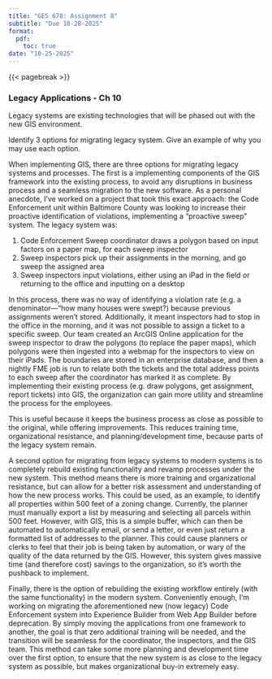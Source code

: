 ```yaml
---
title: "GES 678: Assignment 8"
subtitle: "Due 10-28-2025"
format: 
  pdf:
    toc: true
date: "10-25-2025"
---
```


{{< pagebreak >}}

### Legacy Applications - Ch 10

Legacy systems are existing technologies that will be phased out with the new GIS environment.

Identify 3 options for migrating legacy system. Give an example of why you may use each option.

When implementing GIS, there are three options for migrating legacy systems and processes. The first is a implementing components of the GIS framework into the existing process, to avoid any disruptions in business process and a seamless migration to the new software. As a personal anecdote, I've worked on a project that took this exact approach: the Code Enforcement unit within Baltimore County was looking to increase their proactive identification of violations, implementing a "proactive sweep" system. The legacy system was: 

1. Code Enforcement Sweep coordinator draws a polygon based on input factors on a paper map, for each sweep inspector
2. Sweep inspectors pick up their assignments in the morning, and go sweep the assigned area
3. Sweep inspectors input violations, either using an iPad in the field or returning to the office and inputting on a desktop

In this process, there was no way of identifying a violation rate (e.g. a denominator—"how many houses were swept?) because previous assignments weren't stored. Additionally, it meant inspectors had to stop in the office in the morning, and it was not possible to assign a ticket to a specific sweep. Our team created an ArcGIS Online application for the sweep inspector to draw the polygons (to replace the paper maps), which polygons were then ingested into a webmap for the inspectors to view on their iPads. The boundaries are stored in an enterprise database, and then a nightly FME job is run to relate both the tickets and the total address points to each sweep after the coordinator has marked it as complete. By implementing their existing process (e.g. draw polygons, get assignment, report tickets) into GIS, the organization can gain more utility and streamline the process for the employees.

This is useful because it keeps the business process as close as possible to the original, while offering improvements. This reduces training time, organizational resistance, and planning/development time, because parts of the legacy system remain.

A second option for migrating from legacy systems to modern systems is to completely rebuild existing functionality and revamp processes under the new system. This method means there is more training and organizational resistance, but can allow for a better risk assessment and understanding of how the new process works. This could be used, as an example, to identify all properties within 500 feet of a zoning change. Currently, the planner must manually export a list by measuring and selecting all parcels within 500 feet. However, with GIS, this is a simple buffer, which can then be automated to automatically email, or send a letter, or even just return a formatted list of addresses to the planner. This could cause planners or clerks to feel that their job is being taken by automation, or wary of the quality of the data returned by the GIS. However, this system gives massive time (and therefore cost) savings to the organization, so it's worth the pushback to implement.

Finally, there is the option of rebuilding the existing workflow entirely (with the same functionality) in the modern system. Conveniently enough, I'm working on migrating the aforementioned new (now legacy) Code Enforcement system into Experience Builder from Web App Builder before deprecation. By simply moving the applications from one framework to another, the goal is that zero additional training will be needed, and the transition will be seamless for the coordinator, the inspectors, and the GIS team. This method can take some more planning and development time over the first option, to ensure that the new system is as close to the legacy system as possible, but makes organizational buy-in extremely easy.